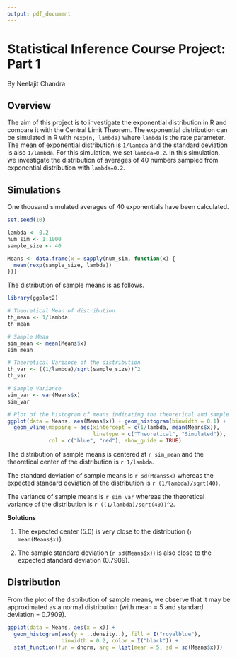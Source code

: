 ```yaml
---
output: pdf_document
---
```

# Statistical Inference Course Project: Part 1
By Neelajit Chandra


## Overview

The aim of this project is to investigate the exponential distribution in R and compare it with the Central Limit Theorem. The exponential distribution can be simulated in R with `rexp(n, lambda)` where
`lambda` is the rate parameter. The mean of exponential distribution is `1/lambda` and the standard deviation is also `1/lambda`. For this simulation, we set `lambda=0.2`. In this simulation, we investigate the distribution of averages of 40 numbers sampled from exponential distribution with `lambda=0.2`.


## Simulations

One thousand simulated averages of 40 exponentials have been calculated.

```r
set.seed(10)

lambda <- 0.2
num_sim <- 1:1000
sample_size <- 40

Means <- data.frame(x = sapply(num_sim, function(x) {
  mean(rexp(sample_size, lambda))
}))
```

The distribution of sample means is as follows.

```r
library(ggplot2)

# Theoretical Mean of distribution
th_mean <- 1/lambda
th_mean

# Sample Mean 
sim_mean <- mean(Means$x)
sim_mean

# Theoretical Variance of the distribution
th_var <- ((1/lambda)/sqrt(sample_size))^2
th_var

# Sample Variance
sim_var <- var(Means$x)
sim_var

# Plot of the histogram of means indicating the theoretical and sample values
ggplot(data = Means, aes(Means$x)) + geom_histogram(binwidth = 0.1) +
  geom_vline(mapping = aes(xintercept = c(1/lambda, mean(Means$x)),
                           linetype = c("Theoretical", "Simulated")),
             col = c("blue", "red"), show_guide = TRUE)

```

The distribution of sample means is centered at `r sim_mean`
and the theoretical center of the distribution is `r 1/lambda`.

The standard deviation of sample means is `r sd(Means$x)` whereas the expected standard deviation of the distribution is `r (1/lambda)/sqrt(40)`.

The variance of sample means is `r sim_var` whereas the theoretical variance of the distribution is `r ((1/lambda)/sqrt(40))^2`.


**Solutions**

1. The expected center (5.0) is very close to the distribution (`r mean(Means$x)`).  

2. The sample standard deviation (`r sd(Means$x)`) is also close to the expected standard deviation (0.7909).


## Distribution

From the plot of the distribution of sample means, we observe that it may be approximated as a normal distribution (with mean = 5 and standard deviation = 0.7909).

```r

ggplot(data = Means, aes(x = x)) +
  geom_histogram(aes(y = ..density..), fill = I("royalblue"),
                 binwidth = 0.2, color = I("black")) +
  stat_function(fun = dnorm, arg = list(mean = 5, sd = sd(Means$x)))

```
